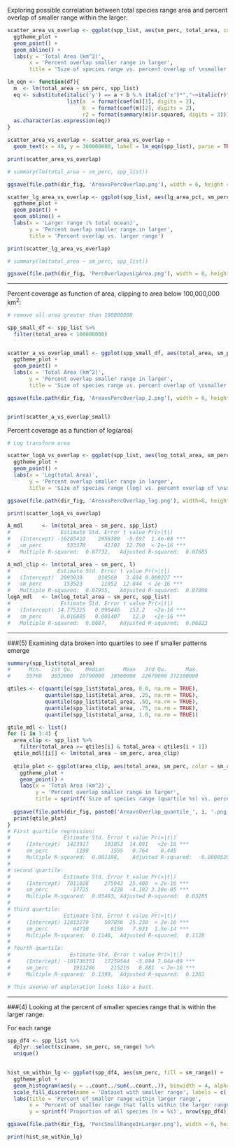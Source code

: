 Exploring possible correlation between total species range area and percent overlap of smaller range within the larger:
  
``` r

scatter_area_vs_overlap <- ggplot(spp_list, aes(sm_perc, total_area, color = sm_range)) + 
  ggtheme_plot + 
  geom_point() + 
  geom_abline() + 
  labs(y = 'Total Area (km^2)', 
       x = 'Percent overlap smaller range in larger', 
       title = 'Size of species range vs. percent overlap of \nsmaller range with larger')

lm_eqn <- function(df){
  m  <- lm(total_area ~ sm_perc, spp_list)
  eq <- substitute(italic('y') == a + b %.% italic('x')*","~~italic(r)^2~"="~r2, 
                   list(a  = format(coef(m)[1], digits = 2), 
                        b  = format(coef(m)[2], digits = 2), 
                        r2 = format(summary(m)$r.squared, digits = 3)))
  as.character(as.expression(eq))             
}

scatter_area_vs_overlap <- scatter_area_vs_overlap + 
  geom_text(x = 40, y = 300000000, label = lm_eqn(spp_list), parse = TRUE)

print(scatter_area_vs_overlap)

# summary(lm(total_area ~ sm_perc, spp_list))

ggsave(file.path(dir_fig, 'AreavsPercOverlap.png'), width = 6, height = 4)


```

  
``` r

scatter_lg_area_vs_overlap <- ggplot(spp_list, aes(lg_area_pct, sm_perc, color = sm_range)) + 
  ggtheme_plot + 
  geom_point() + 
  geom_abline() + 
  labs(x = 'Larger range (% total ocean)', 
       y = 'Percent overlap smaller range in larger', 
       title = 'Percent overlap vs. larger range')

print(scatter_lg_area_vs_overlap)

# summary(lm(total_area ~ sm_perc, spp_list))

ggsave(file.path(dir_fig, 'PercOverlapvsLgArea.png'), width = 6, height = 4)


```


***  
  
Percent coverage as function of area, clipping to area below 100,000,000 km^2^:

``` r
# remove all area greater than 100000000

spp_small_df <- spp_list %>% 
  filter(total_area < 100000000)


scatter_a_vs_overlap_small <- ggplot(spp_small_df, aes(total_area, sm_perc, color = sm_range)) + 
  ggtheme_plot + 
  geom_point() + 
  labs(x = 'Total Area (km^2)', 
       y = 'Percent overlap smaller range in larger', 
       title = 'Size of species range vs. percent overlap of \nsmaller range with larger')

ggsave(file.path(dir_fig, 'AreavsPercOverlap_2.png'), width = 6, height = 4)


print(scatter_a_vs_overlap_small)

```

Percent coverage as a function of log(area)
``` r
# Log transform area

scatter_logA_vs_overlap <- ggplot(spp_list, aes(log_total_area, sm_perc, color = sm_range)) + 
  ggtheme_plot + 
  geom_point() + 
  labs(x = 'Log(total Area)', 
       y = 'Percent overlap smaller range in larger', 
       title = 'Size of species range (log) vs. percent overlap of \nsmaller range with larger')

ggsave(file.path(dir_fig, 'AreavsPercOverlap_log.png'), width=6, height=4)

print(scatter_logA_vs_overlap)
```


``` r

A_mdl      <- lm(total_area ~ sm_perc, spp_list)
#                Estimate Std. Error t value Pr(>|t|)    
#   (Intercept) -16285410    2858388  -5.697  1.4e-08 ***
#   sm_perc        533370      41702  12.790  < 2e-16 ***
#   Multiple R-squared:  0.07732,	Adjusted R-squared:  0.07685 

A_mdl_clip <- lm(total_area ~ sm_perc, l)
#               Estimate Std. Error t value Pr(>|t|)    
#   (Intercept)  2993939     810560   3.694 0.000227 ***
#   sm_perc       153523      11952  12.844  < 2e-16 ***
#   Multiple R-squared:  0.07955,	Adjusted R-squared:  0.07906 
logA_mdl   <- lm(log_total_area ~ sm_perc, spp_list)
#                Estimate Std. Error t value Pr(>|t|)    
#   (Intercept) 14.775325   0.096446   153.2   <2e-16 ***
#   sm_perc      0.016885   0.001407    12.0   <2e-16 ***
#   Multiple R-squared:  0.0687,	Adjusted R-squared:  0.06823 
```

***  
  
###(5) Examining data broken into quartiles to see if smaller patterns emerge
``` r

summary(spp_list$total_area)
#      Min.   1st Qu.    Median      Mean   3rd Qu.      Max.
#     55760   3032000  10790000  18500000  22670000 372100000

qtiles <- c(quantile(spp_list$total_area, 0.0, na.rm = TRUE),
            quantile(spp_list$total_area, .25, na.rm = TRUE),
            quantile(spp_list$total_area, .50, na.rm = TRUE),
            quantile(spp_list$total_area, .75, na.rm = TRUE),
            quantile(spp_list$total_area, 1.0, na.rm = TRUE))

qtile_mdl <- list()
for (i in 1:4) {
  area_clip <- spp_list %>%
    filter(total_area >= qtiles[i] & total_area < qtiles[i + 1])
  qtile_mdl[[i]] <- lm(total_area ~ sm_perc, area_clip)
  
  qtile_plot <- ggplot(area_clip, aes(total_area, sm_perc, color = sm_range)) + 
    ggtheme_plot + 
    geom_point() + 
    labs(x = 'Total Area (km^2)', 
         y = 'Percent overlap smaller range in larger', 
         title = sprintf('Size of species range (quartile %s) vs. percent overlap of \nsmaller range with larger', i))
  
  ggsave(file.path(dir_fig, paste0('AreavsOverlap_quantile_', i, '.png')), width = 6, height = 4)
  print(qtile_plot)
}
# First quartile regression:
#                 Estimate Std. Error t value Pr(>|t|)    
#     (Intercept)  1423917     101053  14.091   <2e-16 ***
#     sm_perc         1188       1555   0.764    0.445    
#     Multiple R-squared:  0.001198,	Adjusted R-squared:  -0.0008529 
#
# second quartile:
#                 Estimate Std. Error t value Pr(>|t|)    
#     (Intercept)  7011028     275943  25.408  < 2e-16 ***
#     sm_perc       -17725       4228  -4.192 3.28e-05 ***
#     Multiple R-squared:  0.03483,	Adjusted R-squared:  0.03285 
#
# third quartile:
#                 Estimate Std. Error t value Pr(>|t|)    
#     (Intercept) 12813279     507856  25.230  < 2e-16 ***
#     sm_perc        64710       8159   7.931  1.5e-14 ***
#     Multiple R-squared:  0.1146,	Adjusted R-squared:  0.1128 
#
# fourth quartile:
#                   Estimate Std. Error t value Pr(>|t|)    
#     (Intercept) -101736351   17259544  -5.894 7.04e-09 ***
#     sm_perc        1911286     215216   8.881  < 2e-16 ***
#     Multiple R-squared:  0.1399,	Adjusted R-squared:  0.1381 

# This avenue of exploration looks like a bust.

```

***  

###(4) Looking at the percent of smaller species range that is within the larger range. 

For each range 

```r

spp_df4 <- spp_list %>%
  dplyr::select(sciname, sm_perc, sm_range) %>%
  unique()
      

hist_sm_within_lg <- ggplot(spp_df4, aes(sm_perc, fill = sm_range)) + 
  ggtheme_plot + 
  geom_histogram(aes(y = ..count../sum(..count..)), binwidth = 4, alpha = .8) +
  scale_fill_discrete(name = 'Dataset with smaller range', labels = c('AquaMaps', 'IUCN')) + 
  labs(title = 'Percent of smaller range within larger range',
       x = 'Percent of smaller range that falls within the larger range', 
       y = sprintf('Proportion of all species (n = %s)', nrow(spp_df4)))

ggsave(file.path(dir_fig, 'PercSmallRangeInLarger.png'), width = 6, height = 4)

print(hist_sm_within_lg)

```
